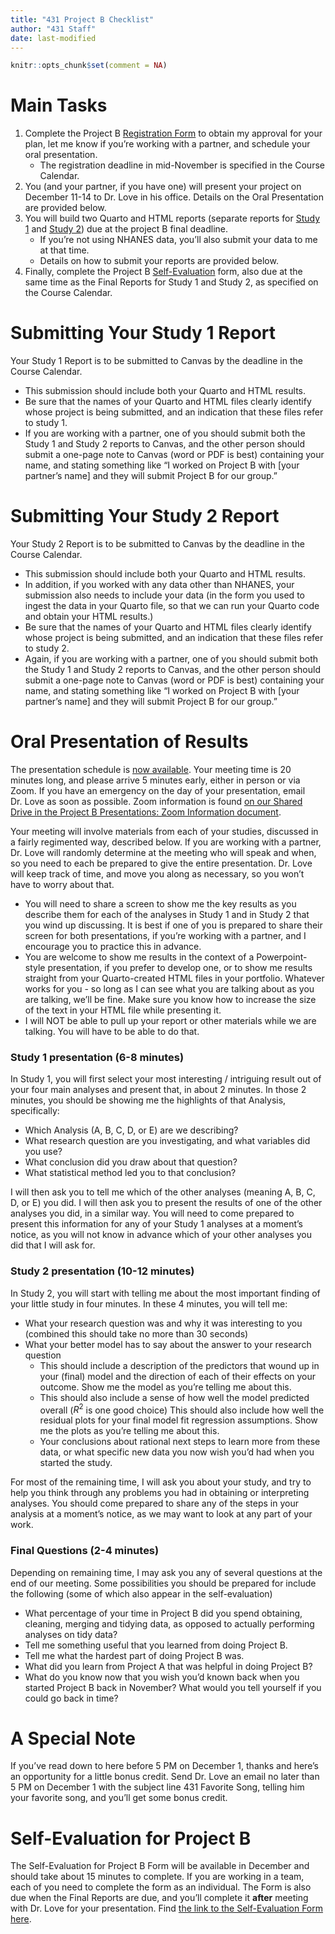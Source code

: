 ```yaml
---
title: "431 Project B Checklist"
author: "431 Staff"
date: last-modified
---
```


```r
knitr::opts_chunk$set(comment = NA)
```

# Main Tasks

1. Complete the Project B [Registration Form](register.qmd) to obtain my approval for your plan, let me know if you're working with a partner, and schedule your oral presentation.
    - The registration deadline in mid-November is specified in the Course Calendar.
2. You (and your partner, if you have one) will present your project on December 11-14 to Dr. Love in his office. Details on the Oral Presentation are provided below.
3. You will build two Quarto and HTML reports (separate reports for [Study 1](study1a.qmd) and [Study 2](study2a.qmd)) due at the project B final deadline.
    - If you're not using NHANES data, you'll also submit your data to me at that time.
    - Details on how to submit your reports are provided below.
4. Finally, complete the Project B [Self-Evaluation](self_eval.qmd) form, also due at the same time as the Final Reports for Study 1 and Study 2, as specified on the Course Calendar.


# Submitting Your Study 1 Report

Your Study 1 Report is to be submitted to Canvas by the deadline in the Course Calendar.

- This submission should include both your Quarto and HTML results.
- Be sure that the names of your Quarto and HTML files clearly identify whose project is being submitted, and an indication that these files refer to study 1.
- If you are working with a partner, one of you should submit both the Study 1 and Study 2 reports to Canvas, and the other person should submit a one-page note to Canvas (word or PDF is best) containing your name, and stating something like "I worked on Project B with [your partner's name] and they will submit Project B for our group."

# Submitting Your Study 2 Report

Your Study 2 Report is to be submitted to Canvas by the deadline in the Course Calendar.

- This submission should include both your Quarto and HTML results.
- In addition, if you worked with any data other than NHANES, your submission also needs to include your data (in the form you used to ingest the data in your Quarto file, so that we can run your Quarto code and obtain your HTML results.)
- Be sure that the names of your Quarto and HTML files clearly identify whose project is being submitted, and an indication that these files refer to study 2.
- Again, if you are working with a partner, one of you should submit both the Study 1 and Study 2 reports to Canvas, and the other person should submit a one-page note to Canvas (word or PDF is best) containing your name, and stating something like "I worked on Project B with [your partner's name] and they will submit Project B for our group."

# Oral Presentation of Results

The presentation schedule is [now available](https://github.com/THOMASELOVE/431-classes-2023/blob/main/projB/schedule.md). Your meeting time is 20 minutes long, and please arrive 5 minutes early, either in person or via Zoom. If you have an emergency on the day of your presentation, email Dr. Love as soon as possible. Zoom information is found [on our Shared Drive in the Project B Presentations: Zoom Information document](https://docs.google.com/document/d/1ARSzHgUeoPW45ljzvecc46pHzUEQvjpDARB0a4-5418/edit?usp=sharing). 

Your meeting will involve materials from each of your studies, discussed in a fairly regimented way, described below. If you are working with a partner, Dr. Love will randomly determine at the meeting who will speak and when, so you need to each be prepared to give the entire presentation. Dr. Love will keep track of time, and move you along as necessary, so you won't have to worry about that.

- You will need to share a screen to show me the key results as you describe them for each of the analyses in Study 1 and in Study 2 that you wind up discussing. It is best if one of you is prepared to share their screen for both presentations, if you're working with a partner, and I encourage you to practice this in advance.
- You are welcome to show me results in the context of a Powerpoint-style presentation, if you prefer to develop one, or to show me results straight from your Quarto-created HTML files in your portfolio. Whatever works for you - so long as I can see what you are talking about as you are talking, we'll be fine. Make sure you know how to increase the size of the text in your HTML file while presenting it.
- I will NOT be able to pull up your report or other materials while we are talking. You will have to be able to do that.

### Study 1 presentation (6-8 minutes)

In Study 1, you will first select your most interesting / intriguing result out of your four main analyses and present that, in about 2 minutes. In those 2 minutes, you should be showing me the highlights of that Analysis, specifically:

- Which Analysis (A, B, C, D, or E) are we describing?
- What research question are you investigating, and what variables did you use?
- What conclusion did you draw about that question?
- What statistical method led you to that conclusion?

I will then ask you to tell me which of the other analyses (meaning A, B, C, D, or E) you did. I will then ask you to present the results of one of the other analyses you did, in a similar way. You will need to come prepared to present this information for any of your Study 1 analyses at a moment's notice, as you will not know in advance which of your other analyses you did that I will ask for.

### Study 2 presentation (10-12 minutes)

In Study 2, you will start with telling me about the most important finding of your little study in four minutes. In these 4 minutes, you will tell me:

- What your research question was and why it was interesting to you (combined this should take no more than 30 seconds)
- What your better model has to say about the answer to your research question
    - This should include a description of the predictors that wound up in your (final) model and the direction of each of their effects on your outcome. Show me the model as you're telling me about this.
    - This should also include a sense of how well the model predicted overall ($R^2$ is one good choice)
This should also include how well the residual plots for your final model fit regression assumptions. Show me the plots as you're telling me about this.
    - Your conclusions about rational next steps to learn more from these data, or what specific new data you now wish you'd had when you started the study.
    
For most of the remaining time, I will ask you about your study, and try to help you think through any problems you had in obtaining or interpreting analyses. You should come prepared to share any of the steps in your analysis at a moment's notice, as we may want to look at any part of your work.

### Final Questions (2-4 minutes)

Depending on remaining time, I may ask you any of several questions at the end of our meeting. Some possibilities you should be prepared for include the following (some of which also appear in the self-evaluation)

- What percentage of your time in Project B did you spend obtaining, cleaning, merging and tidying data, as opposed to actually performing analyses on tidy data?
- Tell me something useful that you learned from doing Project B.
- Tell me what the hardest part of doing Project B was.
- What did you learn from Project A that was helpful in doing Project B?
- What do you know now that you wish you'd known back when you started Project B back in November? What would you tell yourself if you could go back in time?

# A Special Note

If you've read down to here before 5 PM on December 1, thanks and here's an opportunity for a little bonus credit. Send Dr. Love an email no later than 5 PM on December 1 with the subject line 431 Favorite Song, telling him your favorite song, and you'll get some bonus credit.

# Self-Evaluation for Project B

The Self-Evaluation for Project B Form will be available in December and should take about 15 minutes to complete. If you are working in a team, each of you need to complete the form as an individual. The Form is also due when the Final Reports are due, and you'll complete it **after** meeting with Dr. Love for your presentation. Find [the link to the Self-Evaluation Form here](self_eval.qmd).

